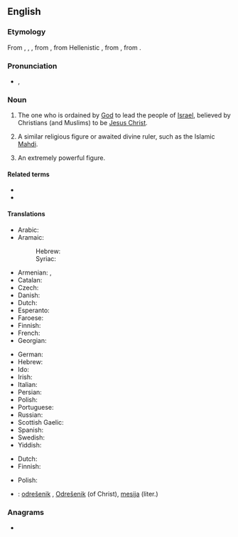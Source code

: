{{also|Messiah}}
==English==

===Etymology===
From {{der|en|enm|Messyas}}, {{m|enm|Messy}}, {{m|enm|Messie}}, from {{der|en|la|Messias}}, from Hellenistic {{der|en|grc|Μεσσίας}}, from {{der|en|arc|משיחא|tr=məšīḥā}}, from {{der|en|hbo|מָשִׁיחַ||anointed|tr=māšîaḥ}}.

===Pronunciation===
* {{enPR|mə-sī'ə}}, {{IPA|/məˈsaɪ.ə/|lang=en}}

===Noun===
{{en-noun}}

# {{lb|en|Abrahamic tradition}} The one who is ordained by [[God]] to lead the people of [[Israel]], believed by Christians (and Muslims) to be [[Jesus Christ]].
# {{lb|en|religion|loosely}} A similar religious figure or awaited divine ruler, such as the Islamic [[Mahdi]].
# {{lb|en|figuratively}} An extremely powerful figure.

====Related terms====
* {{l|en|messianic}}
* {{l|en|Christ}}

====Translations====
{{trans-top|ordained to lead the people of Israel}}
* Arabic: {{t|ar|مَسِيح|m}}
* Aramaic:
*: Hebrew: {{t|arc|משיחא|m|tr=mšīħā’|sc=Hebr}}
*: Syriac: {{t|arc|ܡܫܝܚܐ|m|tr=mšīħā’|sc=Syrc}}
* Armenian: {{t|hy|օծյալ}}, {{t+|hy|մեսիա}}
* Catalan: {{t|ca|messies|m}}
* Czech: {{t+|cs|mesiáš|m}}
* Danish: {{t|da|messias}}
* Dutch: {{t+|nl|Messias|m}}
* Esperanto: {{t|eo|mesio}}
* Faroese: {{t|fo|messias|m}}
* Finnish: {{t+|fi|messias}}
* French: {{t+|fr|messie|m}}
* Georgian: {{t|ka|მესია}}
{{trans-mid}}
* German: {{t+|de|Messias|m}}
* Hebrew: {{t|he|מָשִׁיחַ|m|tr=mashíakh}}
* Ido: {{t+|io|mesio}}
* Irish: {{t|ga|Meisias|m}}
* Italian: {{t+|it|messia|m}}
* Persian: {{t+|fa|مسیح|tr=masih|sc=fa-Arab}}
* Polish: {{t+|pl|mesjasz|m}}
* Portuguese: {{t+|pt|messias|m}}
* Russian: {{t+|ru|месси́я|m}}
* Scottish Gaelic: {{t|gd|mesias|m}}
* Spanish: {{t|es|mesías|m}}
* Swedish: {{t|sv|Messias|c}}
* Yiddish: {{t|yi|משיח|tr=moshiyekh|m}}
{{trans-bottom}}

{{trans-top|an extremely powerful divine figure}}
* Dutch: {{t+|nl|messias|m}}
* Finnish: {{t+|fi|messias}}
{{trans-mid}}
* Polish: {{t+|pl|mesjasz|m}}
{{trans-bottom}}

{{checktrans-top}}
* {{ttbc|sl}}: [[odrešenik]] {{g|m}}, [[Odrešenik]] {{g|m}} (of Christ), [[mesija]] {{g|m}} (liter.)
{{trans-mid}}
{{trans-bottom}}

===Anagrams===
* {{anagrams|en|mashies|sameish|smashie}}
